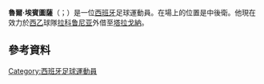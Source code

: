 {{noteTA
|G1=football
|1=zh-hans:埃宾图萨;zh-hk:艾賓圖沙;zh-tw:埃賓圖薩;
}}
{{Infobox football biography
| name = 魯爾·艾賓圖沙<br>Raúl Albentosa
| image = Raúl Albentosa in cska.jpg
| image_size = 250px
| caption = 2019年
| fullname = Raúl Albentosa Redal<ref>{{cite web|url=http://www.efl.com/documents/professional-retained-report-2015-16549-3151378.pdf|title=EFL: Retained list: 2015/16|publisher=English Football League|page=21|accessdate=29 June 2016|format=PDF|deadurl=yes|archiveurl=https://web.archive.org/web/20161202052144/http://www.efl.com/documents/professional-retained-report-2015-16549-3151378.pdf|archivedate=2016年12月2日}}</ref>
| birth_date = {{birth date and age|1988|9|7|df=y}}
| birth_place = [[西班牙|西班牙]][[阿爾西拉|阿爾西拉]]
| height = {{convert|1.93|m|ftin|0|abbr=on}}
| position = [[中堅|中堅]]
| currentclub = [[塔拉戈納體操|塔拉戈納]] ([[拉科魯尼亞體育會|拉科魯尼亞]]外借)
| clubnumber = 9
| youthyears1 = 1997–2003 | youthclubs1 = [[UD_Alzira|Alzira]]
| youthyears2 = 2003–2007 | youthclubs2 = [[埃尔切足球俱乐部|艾爾切]]
| years1 = 2007–2010 | clubs1 = [[Elche_CF_Ilicitano|Elche B]] | caps1 = | goals1 = 
| years2 = 2008–2010 | clubs2 = [[埃尔切足球俱乐部|艾爾切]] | caps2 = 3 | goals2 = 0
| years3 = 2009–2010 | clubs3 = → [[Caravaca_CF|Caravaca]] （[[租借_(足球)|租借]]） | caps3 = 0 | goals3 = 0
| years4 = 2010–2011 | clubs4 = [[Real_Murcia_Imperial|Murcia B]] | caps4 = 34 | goals4 = 10
| years5 = 2011–2012 | clubs5 = [[CD_San_Roque_de_Lepe|San Roque]] | caps5 = 31 | goals5 = 3
| years6 = 2012–2013 | clubs6 = [[卡迪斯足球會|卡迪斯]] | caps6 = 33 | goals6 = 3
| years7 = 2013–2015 | clubs7 = [[埃瓦尔体育协会|伊巴]] | caps7 = 50 | goals7 = 4
| years8 = 2015–2016 | clubs8 = [[打比郡足球會|打比郡]] | caps8 = 8 | goals8 = 0
| years9 = 2015–2016 | clubs9 = → [[馬拉加足球會|馬拉加]] （[[租借_(足球)|租借]]）<ref>{{cite web|url=http://www.malagacf.com/en/new/first-team/malaga-cf-incorporates-albentosa-after-loan-agreement-for-one-season-with-derby-county-fc/241/73178|title=Málaga CF incorporates Albentosa after loan agreement for one season with Derby County FC|publisher=Málaga CF|accessdate=2015-07-21|archive-date=2015-07-22|archive-url=https://web.archive.org/web/20150722035439/http://www.malagacf.com/en/new/first-team/malaga-cf-incorporates-albentosa-after-loan-agreement-for-one-season-with-derby-county-fc/241/73178|dead-url=no}}</ref> | caps9 = 29 | goals9 = 2
| years10 = 2016– | clubs10 = [[拉科魯尼亞體育會|拉科魯尼亞]]<ref>{{cite web|url=http://canaldeportivo.com/servlet/es.iris.servlets.Noticias?accion=4&ver=1&nid=32865&mid=12|title=Raúl Albentosa, nuevo jugador del Deportivo|publisher=Deportivo La Coruña|language=es|accessdate=2016-07-09}}</ref>
 | caps10 = 47 | goals10 = 2
| years11 = 2018– | clubs11 = → [[塔拉戈納體操|塔拉戈納]] | caps11 = 6 | goals11 = 2

| nationalyears1 = | nationalteam1 = | nationalcaps1 = | nationalgoals1 = 
| club-update = 2 November 2018
| nationalteam-update =
}}

'''魯爾·埃賓圖薩'''（{{lang-es|Raúl Albentosa}}；{{bd|1988年|9月7日}}）是一位[[西班牙|西班牙]]足球運動員。在場上的位置是中後衛。他現在效力於[[西乙|西乙]]球隊[[拉科鲁尼亚体育俱乐部|拉科鲁尼亚]]外借至[[塔拉戈納體操|塔拉戈納]]。

==參考資料==
{{Reflist}}

<!--{{拉科鲁尼亚阵容}}-->
{{DEFAULTSORT: Albentosa, Raúl}}
[[Category:西班牙足球運動員|Category:西班牙足球運動員]]